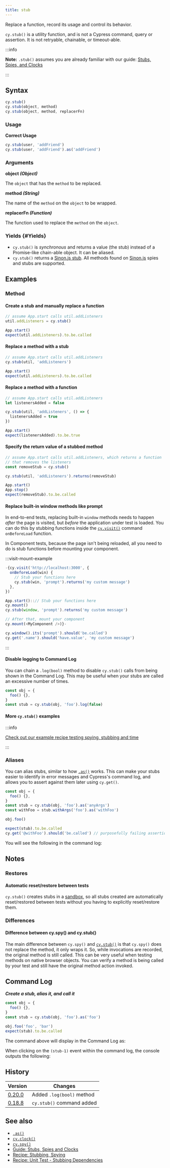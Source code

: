 ```yaml
---
title: stub
---
```


Replace a function, record its usage and control its behavior.

`cy.stub()` is a utility function, and is not a Cypress command, query or
assertion. It is not retryable, chainable, or timeout-able.

:::info

**Note:** `.stub()` assumes you are already familiar with our guide:
[Stubs, Spies, and Clocks](/app/guides/stubs-spies-and-clocks)

:::

## Syntax

```javascript
cy.stub()
cy.stub(object, method)
cy.stub(object, method, replacerFn)
```

### Usage

<Icon name="check-circle" color="green" /> **Correct Usage**

```javascript
cy.stub(user, 'addFriend')
cy.stub(user, 'addFriend').as('addFriend')
```

### Arguments

<Icon name="angle-right" /> **object _(Object)_**

The `object` that has the `method` to be replaced.

<Icon name="angle-right" /> **method _(String)_**

The name of the `method` on the `object` to be wrapped.

<Icon name="angle-right" /> **replacerFn _(Function)_**

The function used to replace the `method` on the `object`.

### Yields [<Icon name="question-circle"/>](/app/core-concepts/introduction-to-cypress#Subject-Management) {#Yields}

- `cy.stub()` is _synchronous_ and returns a value (the stub) instead of a
  Promise-like chain-able object. It can be aliased.
- `cy.stub()` returns a [Sinon.js stub](http://sinonjs.org). All methods found
  on [Sinon.js](http://sinonjs.org) spies and stubs are supported.

## Examples

### Method

#### Create a stub and manually replace a function

```javascript
// assume App.start calls util.addListeners
util.addListeners = cy.stub()

App.start()
expect(util.addListeners).to.be.called
```

#### Replace a method with a stub

```javascript
// assume App.start calls util.addListeners
cy.stub(util, 'addListeners')

App.start()
expect(util.addListeners).to.be.called
```

#### Replace a method with a function

```javascript
// assume App.start calls util.addListeners
let listenersAdded = false

cy.stub(util, 'addListeners', () => {
  listenersAdded = true
})

App.start()
expect(listenersAdded).to.be.true
```

#### Specify the return value of a stubbed method

```javascript
// assume App.start calls util.addListeners, which returns a function
// that removes the listeners
const removeStub = cy.stub()

cy.stub(util, 'addListeners').returns(removeStub)

App.start()
App.stop()
expect(removeStub).to.be.called
```

#### Replace built-in window methods like prompt

In end-to-end tests, replacing built-in `window` methods needs to happen _after_
the page is visited, but _before_ the application under test is loaded. You can
do this by stubbing functions inside the [`cy.visit()`](/api/commands/visit)
command `onBeforeLoad` function.

In Component tests, because the page isn't being reloaded, all you need to do is
stub functions before mounting your component.

:::visit-mount-example

```js
-{cy.visit('http://localhost:3000', {
  onBeforeLoad(win) {
    // Stub your functions here
    cy.stub(win, 'prompt').returns('my custom message')
  },
})

App.start()::// Stub your functions here
cy.mount()
cy.stub(window, 'prompt').returns('my custom message')

// After that, mount your component
cy.mount(<MyComponent />)}-

cy.window().its('prompt').should('be.called')
cy.get('.name').should('have.value', 'my custom message')
```

:::

#### Disable logging to Command Log

You can chain a `.log(bool)` method to disable `cy.stub()` calls from being
shown in the Command Log. This may be useful when your stubs are called an
excessive number of times.

```javascript
const obj = {
  foo() {},
}
const stub = cy.stub(obj, 'foo').log(false)
```

#### More `cy.stub()` examples

:::info

[Check out our example recipe testing spying, stubbing and time](/app/references/recipes#Stubbing-and-spying)

:::

### Aliases

You can alias stubs, similar to how [`.as()`](/api/commands/as) works. This can
make your stubs easier to identify in error messages and Cypress's command log,
and allows you to assert against them later using `cy.get()`.

```javascript
const obj = {
  foo() {},
}
const stub = cy.stub(obj, 'foo').as('anyArgs')
const withFoo = stub.withArgs('foo').as('withFoo')

obj.foo()

expect(stub).to.be.called
cy.get('@withFoo').should('be.called') // purposefully failing assertion
```

You will see the following in the command log:

<DocsImage
  src="/img/api/stub/stubs-with-aliases-and-error-in-command-log.png"
  alt="stubs with aliases"
/>

## Notes

### Restores

#### Automatic reset/restore between tests

`cy.stub()` creates stubs in a
[sandbox](http://sinonjs.org/releases/v8/sandbox/), so all stubs created are
automatically reset/restored between tests without you having to explicitly
reset/restore them.

### Differences

#### Difference between cy.spy() and cy.stub()

The main difference between `cy.spy()` and [`cy.stub()`](/api/commands/stub) is
that `cy.spy()` does not replace the method, it only wraps it. So, while
invocations are recorded, the original method is still called. This can be very
useful when testing methods on native browser objects. You can verify a method
is being called by your test and still have the original method action invoked.

## Command Log

**_Create a stub, alias it, and call it_**

```javascript
const obj = {
  foo() {},
}
const stub = cy.stub(obj, 'foo').as('foo')

obj.foo('foo', 'bar')
expect(stub).to.be.called
```

The command above will display in the Command Log as:

<DocsImage src="/img/api/stub/stub-in-command-log.png" alt="Command Log stub" />

When clicking on the `(stub-1)` event within the command log, the console
outputs the following:

<DocsImage
  src="/img/api/stub/inspect-the-stubbed-object-and-any-calls-or-arguments-made.png"
  alt="Console Log stub"
/>

## History

| Version                                    | Changes                   |
| ------------------------------------------ | ------------------------- |
| [0.20.0](/app/references/changelog#0-20-0) | Added `.log(bool)` method |
| [0.18.8](/app/references/changelog#0-18-8) | `cy.stub()` command added |

## See also

- [`.as()`](/api/commands/as)
- [`cy.clock()`](/api/commands/clock)
- [`cy.spy()`](/api/commands/spy)
- [Guide: Stubs, Spies and Clocks](/app/guides/stubs-spies-and-clocks)
- [Recipe: Stubbing, Spying](/app/references/recipes#Stubbing-and-spying)
- [Recipe: Unit Test - Stubbing Dependencies](/app/references/recipes)
